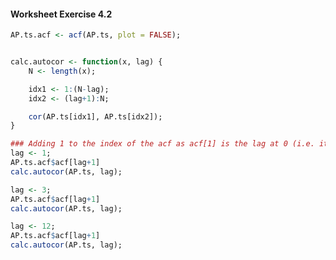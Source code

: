 
#### Worksheet Exercise 4.2



```r
AP.ts.acf <- acf(AP.ts, plot = FALSE);


calc.autocor <- function(x, lag) {
    N <- length(x);

    idx1 <- 1:(N-lag);
    idx2 <- (lag+1):N;

    cor(AP.ts[idx1], AP.ts[idx2]);
}


```

```r
### Adding 1 to the index of the acf as acf[1] is the lag at 0 (i.e. it has value 1)
lag <- 1;
AP.ts.acf$acf[lag+1]
calc.autocor(AP.ts, lag);

```

```r
lag <- 3;
AP.ts.acf$acf[lag+1]
calc.autocor(AP.ts, lag);

```

```r
lag <- 12;
AP.ts.acf$acf[lag+1]
calc.autocor(AP.ts, lag);
```
